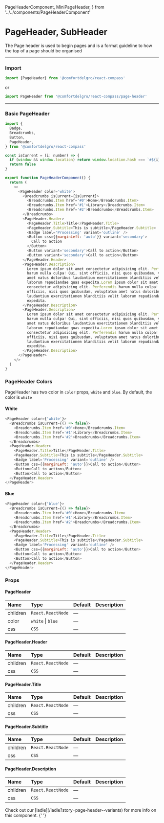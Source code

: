   PageHeaderComponent,
  MiniPageHeader,
} from '../../components/PageHeaderComponent'

# PageHeader, SubHeader

The Page header is used to begin pages and is a format guideline to how the top of a page should be organised

---

### Import

```js
import {PageHeader} from '@comfortdelgro/react-compass'
```

or

```js
import PageHeader from '@comfortdelgro/react-compass/page-header'
```

---

### Basic PageHeader

<section className={styles.componentShowcaseContainer}>
  <PageHeaderComponent />
</section>

```js
import {
  Badge,
  Breadcrumbs,
  Button,
  PageHeader,
} from '@comfortdelgro/react-compass'

const isCurrent = (i: number) => {
  if (window && window.location) return window.location.hash === `#${i}`
  return false
}

export function PageHeaderComponent() {
  return (
    <>
      <PageHeader color='white'>
        <Breadcrumbs isCurrent={isCurrent}>
          <Breadcrumbs.Item href='#0'>Home</Breadcrumbs.Item>
          <Breadcrumbs.Item href='#1'>Library</Breadcrumbs.Item>
          <Breadcrumbs.Item href='#2'>Breadcrumbs</Breadcrumbs.Item>
        </Breadcrumbs>
        <PageHeader.Header>
          <PageHeader.Title>Title</PageHeader.Title>
          <PageHeader.Subtitle>This is subtitle</PageHeader.Subtitle>
          <Badge label='Processing' variant='outline' />
          <Button css={{marginLeft: 'auto'}} variant='secondary'>
            Call to action
          </Button>
          <Button variant='secondary'>Call to action</Button>
          <Button variant='secondary'>Call to action</Button>
        </PageHeader.Header>
        <PageHeader.Description>
          Lorem ipsum dolor sit amet consectetur adipisicing elit. Perferendis
          harum nulla culpa! Qui, sint officiis, nisi quos quibusdam, voluptatum
          amet natus doloribus laudantium exercitationem blanditiis velit
          laborum repudiandae quas expedita.Lorem ipsum dolor sit amet
          consectetur adipisicing elit. Perferendis harum nulla culpa! Qui, sint
          officiis, nisi quos quibusdam, voluptatum amet natus doloribus
          laudantium exercitationem blanditiis velit laborum repudiandae quas
          expedita.
        </PageHeader.Description>
        <PageHeader.Description>
          Lorem ipsum dolor sit amet consectetur adipisicing elit. Perferendis
          harum nulla culpa! Qui, sint officiis, nisi quos quibusdam, voluptatum
          amet natus doloribus laudantium exercitationem blanditiis velit
          laborum repudiandae quas expedita.Lorem ipsum dolor sit amet
          consectetur adipisicing elit. Perferendis harum nulla culpa! Qui, sint
          officiis, nisi quos quibusdam, voluptatum amet natus doloribus
          laudantium exercitationem blanditiis velit laborum repudiandae quas
          expedita.
        </PageHeader.Description>
      </PageHeader>
    </>
  )
}
```

### PageHeader Colors

PageHeader has two color in `color` props, `white` and `blue`. By default, the color is `white`

#### White

<section className={styles.componentShowcaseContainer}>
  <MiniPageHeader />
</section>

```js {1}
<PageHeader color={'white'}>
  <Breadcrumbs isCurrent={() => false}>
    <Breadcrumbs.Item href='#0'>Home</Breadcrumbs.Item>
    <Breadcrumbs.Item href='#1'>Library</Breadcrumbs.Item>
    <Breadcrumbs.Item href='#2'>Breadcrumbs</Breadcrumbs.Item>
  </Breadcrumbs>
  <PageHeader.Header>
    <PageHeader.Title>Title</PageHeader.Title>
    <PageHeader.Subtitle>This is subtitle</PageHeader.Subtitle>
    <Badge label='Processing' variant='outline' />
    <Button css={{marginLeft: 'auto'}}>Call to action</Button>
    <Button>Call to action</Button>
    <Button>Call to action</Button>
  </PageHeader.Header>
</PageHeader>
```

#### Blue

<section className={styles.componentShowcaseContainer}>
  <MiniPageHeader color={'blue'} />
</section>

```js {1}
<PageHeader color={'blue'}>
  <Breadcrumbs isCurrent={() => false}>
    <Breadcrumbs.Item href='#0'>Home</Breadcrumbs.Item>
    <Breadcrumbs.Item href='#1'>Library</Breadcrumbs.Item>
    <Breadcrumbs.Item href='#2'>Breadcrumbs</Breadcrumbs.Item>
  </Breadcrumbs>
  <PageHeader.Header>
    <PageHeader.Title>Title</PageHeader.Title>
    <PageHeader.Subtitle>This is subtitle</PageHeader.Subtitle>
    <Badge label='Processing' variant='outline' />
    <Button css={{marginLeft: 'auto'}}>Call to action</Button>
    <Button>Call to action</Button>
    <Button>Call to action</Button>
  </PageHeader.Header>
</PageHeader>
```

### Props

#### PageHeader

| Name     | Type              | Default | Description |
| :------- | :---------------- | :------ | :---------- |
| children | `React.ReactNode` | —       |             |
| color    | `white` \| `blue` | —       |             |
| css      | `CSS`             | —       |             |

#### PageHeader.Header

| Name     | Type              | Default | Description |
| :------- | :---------------- | :------ | :---------- |
| children | `React.ReactNode` | —       |             |
| css      | `CSS`             | —       |             |

#### PageHeader.Title

| Name     | Type              | Default | Description |
| :------- | :---------------- | :------ | :---------- |
| children | `React.ReactNode` | —       |             |
| css      | `CSS`             | —       |             |

#### PageHeader.Subtitle

| Name     | Type              | Default | Description |
| :------- | :---------------- | :------ | :---------- |
| children | `React.ReactNode` | —       |             |
| css      | `CSS`             | —       |             |

#### PageHeader.Description

| Name     | Type              | Default | Description |
| :------- | :---------------- | :------ | :---------- |
| children | `React.ReactNode` | —       |             |
| css      | `CSS`             | —       |             |


<Callout>
  Check out our [ladle](/ladle?story=page-header--variants) for more info on
  this component.
</Callout>{' '}
